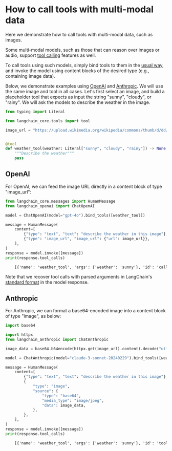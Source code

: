 # How to call tools with multi-modal data

Here we demonstrate how to call tools with multi-modal data, such as images.

Some multi-modal models, such as those that can reason over images or audio, support [tool calling](/docs/concepts/#functiontool-calling) features as well.

To call tools using such models, simply bind tools to them in the [usual way](/docs/how_to/tool_calling), and invoke the model using content blocks of the desired type (e.g., containing image data).

Below, we demonstrate examples using [OpenAI](/docs/integrations/platforms/openai) and [Anthropic](/docs/integrations/platforms/anthropic). We will use the same image and tool in all cases. Let's first select an image, and build a placeholder tool that expects as input the string "sunny", "cloudy", or "rainy". We will ask the models to describe the weather in the image.

```python
from typing import Literal

from langchain_core.tools import tool

image_url = "https://upload.wikimedia.org/wikipedia/commons/thumb/d/dd/Gfp-wisconsin-madison-the-nature-boardwalk.jpg/2560px-Gfp-wisconsin-madison-the-nature-boardwalk.jpg"


@tool
def weather_tool(weather: Literal["sunny", "cloudy", "rainy"]) -> None:
    """Describe the weather"""
    pass
```

## OpenAI

For OpenAI, we can feed the image URL directly in a content block of type "image_url":

```python
from langchain_core.messages import HumanMessage
from langchain_openai import ChatOpenAI

model = ChatOpenAI(model="gpt-4o").bind_tools([weather_tool])

message = HumanMessage(
    content=[
        {"type": "text", "text": "describe the weather in this image"},
        {"type": "image_url", "image_url": {"url": image_url}},
    ],
)
response = model.invoke([message])
print(response.tool_calls)
```


<CodeOutputBlock lang="python">

```default
    [{'name': 'weather_tool', 'args': {'weather': 'sunny'}, 'id': 'call_mRYL50MtHdeNuNIjSCm5UPmB'}]
```

</CodeOutputBlock>

Note that we recover tool calls with parsed arguments in LangChain's [standard format](/docs/how_to/tool_calling) in the model response.
## Anthropic

For Anthropic, we can format a base64-encoded image into a content block of type "image", as below:

```python
import base64

import httpx
from langchain_anthropic import ChatAnthropic

image_data = base64.b64encode(httpx.get(image_url).content).decode("utf-8")

model = ChatAnthropic(model="claude-3-sonnet-20240229").bind_tools([weather_tool])

message = HumanMessage(
    content=[
        {"type": "text", "text": "describe the weather in this image"},
        {
            "type": "image",
            "source": {
                "type": "base64",
                "media_type": "image/jpeg",
                "data": image_data,
            },
        },
    ],
)
response = model.invoke([message])
print(response.tool_calls)
```


<CodeOutputBlock lang="python">

```default
    [{'name': 'weather_tool', 'args': {'weather': 'sunny'}, 'id': 'toolu_016m9KfknJqx5fVRYk4tkF6s'}]
```

</CodeOutputBlock>

